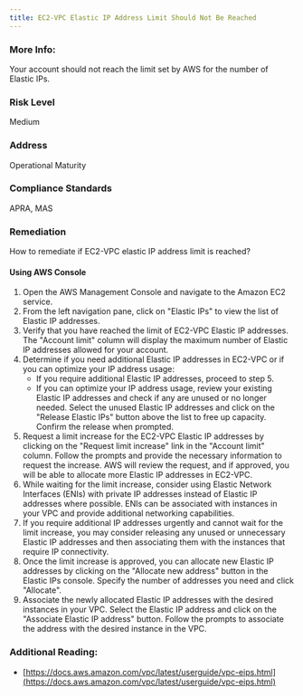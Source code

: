 ```yaml
---
title: EC2-VPC Elastic IP Address Limit Should Not Be Reached
---
```


### More Info:

Your account should not reach the limit set by AWS for the number of Elastic IPs.

### Risk Level

Medium

### Address

Operational Maturity

### Compliance Standards

APRA, MAS

### Remediation

How to remediate if EC2-VPC elastic IP address limit is reached?

#### Using AWS Console

1. Open the AWS Management Console and navigate to the Amazon EC2 service.
2. From the left navigation pane, click on "Elastic IPs" to view the list of Elastic IP addresses.
3. Verify that you have reached the limit of EC2-VPC Elastic IP addresses. The "Account limit" column will display the maximum number of Elastic IP addresses allowed for your account.
4. Determine if you need additional Elastic IP addresses in EC2-VPC or if you can optimize your IP address usage:
   - If you require additional Elastic IP addresses, proceed to step 5.
   - If you can optimize your IP address usage, review your existing Elastic IP addresses and check if any are unused or no longer needed. Select the unused Elastic IP addresses and click on the "Release Elastic IPs" button above the list to free up capacity. Confirm the release when prompted.
5. Request a limit increase for the EC2-VPC Elastic IP addresses by clicking on the "Request limit increase" link in the "Account limit" column. Follow the prompts and provide the necessary information to request the increase. AWS will review the request, and if approved, you will be able to allocate more Elastic IP addresses in EC2-VPC.
6. While waiting for the limit increase, consider using Elastic Network Interfaces (ENIs) with private IP addresses instead of Elastic IP addresses where possible. ENIs can be associated with instances in your VPC and provide additional networking capabilities.
7. If you require additional IP addresses urgently and cannot wait for the limit increase, you may consider releasing any unused or unnecessary Elastic IP addresses and then associating them with the instances that require IP connectivity.
8. Once the limit increase is approved, you can allocate new Elastic IP addresses by clicking on the "Allocate new address" button in the Elastic IPs console. Specify the number of addresses you need and click "Allocate".
9. Associate the newly allocated Elastic IP addresses with the desired instances in your VPC. Select the Elastic IP address and click on the "Associate Elastic IP address" button. Follow the prompts to associate the address with the desired instance in the VPC.

### Additional Reading:

- [https://docs.aws.amazon.com/vpc/latest/userguide/vpc-eips.html](https://docs.aws.amazon.com/vpc/latest/userguide/vpc-eips.html)
